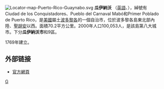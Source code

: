 [[File:Locator-map-Puerto-Rico-Guaynabo.svg|right]]
{{coord|18|06|52|N|66|10|05|W|display=title}}
'''瓜伊納沃''' （[[英語|英語]]、{{lang-es|Guaynabo}}），綽號有Ciudad de los Conquistadores、Pueblo del Carnaval Mabó和Primer Poblado de Puerto Rico，是[[美國|美國]]屬土[[波多黎各|波多黎各]]的一個自治市，位於波多黎各島東北部內陸、[[聖胡安|聖胡安]]以西。面積70.2平方公里。2000年人口100,053人，是該島第八大城市。下分'''瓜伊納沃市'''和9區。

1769年建立。

== 外部链接 ==
* [http://www.guaynabocity.gov.pr/Guaynabo/ 官方網頁] {{Wayback|url=http://www.guaynabocity.gov.pr/Guaynabo/ |date=20151008014306 }}
{{波多黎各自由邦}}
[[Category:波多黎各城市|G]]